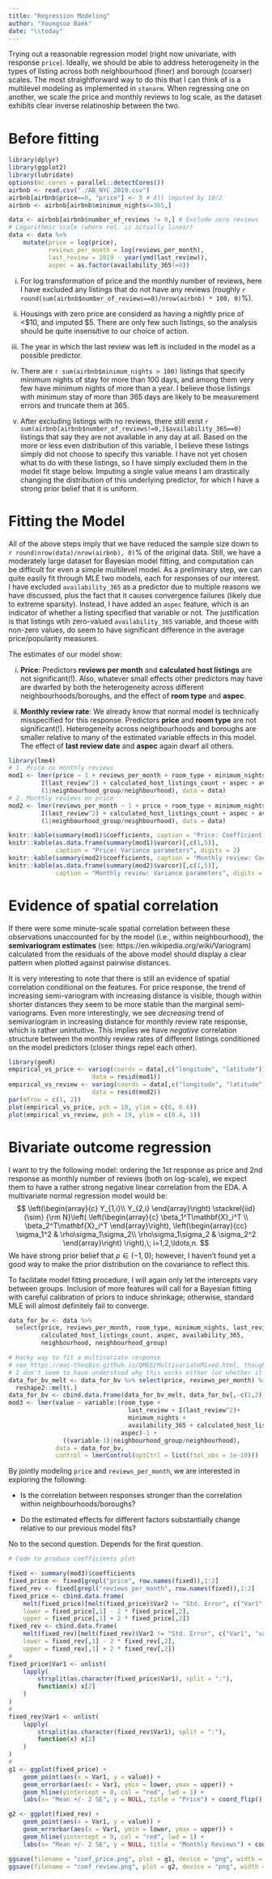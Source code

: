 ```yaml
---
title: "Regression Modeling"
author: "Youngsoo Baek"
date: "\\today"
---
```


Trying out a reasonable regression model (right now univariate, with response `price`). Ideally, we should be able to address heterogeneity in the types of listing across both neighbourhood (finer) and borough (coarser) scales. The most straightforward way to do this that I can think of is a multilevel modeling as implemented in `stanarm`. When regressing one on another, we scale the price and monthly reviews to log scale, as the dataset exhibits clear inverse relatinoship between the two.

# Before fitting

```r
library(dplyr)
library(ggplot2)
library(lubridate)
options(mc.cores = parallel::detectCores())
airbnb <- read.csv("./AB_NYC_2019.csv")
airbnb[airbnb$price==0, "price"] <- 5 # All imputed by 10/2
airbnb <- airbnb[airbnb$minimum_nights<=365,]

data <- airbnb[airbnb$number_of_reviews != 0,] # Exclude zero reviews
# Logarithmic scale (where rel. is actually linear)
data <- data %>% 
    mutate(price = log(price), 
           reviews_per_month = log(reviews_per_month),
           last_review = 2019 - year(ymd(last_review)),
           aspec = as.factor(availability_365!=0))
```


  i. For log transformation of price and the monthly number of reviews, here I have excluded any listings that do not have any reviews (roughly `r round(sum(airbnb$number_of_reviews==0)/nrow(airbnb) * 100, 0)`\%).
  
  ii. Housings with zero price are considerd as having a nightly price of <\$10, and imputed \$5. There are only few such listings, so the analysis should be quite insensitive to our choice of action.
  
  iii. The year in which the last review was left is included in the model as a possible predictor.
  
  iv. There are `r sum(airbnb$minimum_nights > 100)` listings that specify minimum nights of stay for more than 100 days, and among them very few have minimum nights of more than a year. I believe those listings with minimum stay of more than 365 days are likely to be measurement errors and truncate them at 365.
  
  v. After excluding listings with no reviews, there still exist `r sum(airbnb[airbnb$number_of_reviews!=0,]$availability_365==0)` listings that say they are not available in any day at all. Based on the more or less even distribution of this variable, I believe these listings simply did not choose to specify this variable. I have not yet chosen what to do with these listings, so I have simply excluded them in the model fit stage below. Imputing a single value means I am drastically changing the distribution of this underlying predictor, for which I have a strong prior belief that it is uniform.

# Fitting the  Model
All of the above steps imply that we have reduced the sample size down to `r round(nrow(data)/nrow(airbnb), 0)`\% of the original data. Still, we have a moderately large dataset for Bayesian model fitting, and computation can be difficult for even a simple multilevel model. As a preliminary step, we can quite easily fit through MLE two models, each for responses of our interest. I have excluded `availability_365` as a predictor due to multiple reasons we have discussed, plus the fact that it causes convergence failures (likely due to extreme sparsity). Instead, I have added an `aspec` feature, which is an indicator of whether a listing specified that variable or not. The justification is that listings wtih zero-valued `availability_365` variable, and thoese with non-zero values, do seem to have significant difference in the average price/popularity measures.

The estimates of our model show:

  i. **Price**: Predictors **reviews per month** and **calculated host listings** are not significant(!). Also, whatever small effects other predictors may have are dwarfed by both the heterogeneity across different neighbourhoods/boroughs, and the effect of **room type** and **aspec**. 
  
  ii. **Monthly review rate**: We already know that normal model is technically misspecified for this response. Predictors **price** and **room type** are not significant(!). Heterogeneity across neighbourhoods and boroughs are smaller relative to many of the estimated variable effects in this model. The effect of **last review date** and **aspec** again dwarf all others. 

```r
library(lme4)
# 1. Price on monthly reviews
mod1 <- lmer(price ~ 1 + reviews_per_month + room_type + minimum_nights + last_review + 
         I(last_review^2) + calculated_host_listings_count + aspec + availability_365 + 
         (1|neighbourhood_group/neighbourhood), data = data)
# 2. Monthly reviews on price
mod2 <- lmer(reviews_per_month ~ 1 + price + room_type + minimum_nights + last_review + 
         I(last_review^2) + calculated_host_listings_count + aspec + availability_365 + 
         (1|neighbourhood_group/neighbourhood), data = data)

knitr::kable(summary(mod1)$coefficients, caption = "Price: Coefficient estimates", digits = 2)
knitr::kable(as.data.frame(summary(mod1)$varcor)[,c(1,5)], 
             caption = "Price: Variance parameters", digits = 2)
knitr::kable(summary(mod2)$coefficients, caption = "Monthly review: Coefficient estiamtes", digits = 2)
knitr::kable(as.data.frame(summary(mod2)$varcor)[,c(1,5)], 
             caption = "Monthly review: Variance parameters", digits = 2)
```


# Evidence of spatial correlation
If there were some minute-scale spatial correlation between these observations unaccounted for by the model (i.e., within neighbourhood), the **semivariogram estimates** (see: https://en.wikipedia.org/wiki/Variogram) calculated from the residuals of the above model should display a clear pattern when plotted against pairwise distances. 

It is very interesting to note that there is still an evidence of spatial correlation conditional on the features. For price response, the trend of increasing semi-variogram with increasing distance is visible, though within shorter distances they seem to be more stable than the marginal semi-variograms. Even more interestingly, we see *decreasing* trend of semivariogram in increasing distance for monthly review rate response, which is rather unintuitive. This implies we have *negative* correlation structure between the monthly review rates of different listings conditioned on the model predictors (closer things repel each other).

```r
library(geoR)
empirical_vs_price <- variog(coords = data[,c("longitude", "latitude")],
                       data = resid(mod1))
empirical_vs_review <- variog(coords = data[,c("longitude", "latitude")],
                       data = resid(mod2))
par(mfrow = c(1, 2))
plot(empirical_vs_price, pch = 19, ylim = c(0, 0.6)) 
plot(empirical_vs_review, pch = 19, ylim = c(0.4, 1))
```

# Bivariate outcome regression
I want to try the following model: ordering the 1st response as price and 2nd response as monthly number of reviews (both on log-scale), we expect them to have a rather strong negative linear correlation from the EDA. A multivariate normal regression model would be:
$$
\left(\begin{array}{c}
Y_{1,i}\\ Y_{2,i} \end{array}\right) \stackrel{iid}{\sim} {\rm N}\left(
\left(\begin{array}{c}
\beta_1^T\mathbf{X}_i^T \\
\beta_2^T\mathbf{X}_i^T
\end{array}\right),
\left(\begin{array}{cc}
\sigma_1^2 & \rho\sigma_1\sigma_2\\
\rho\sigma_1\sigma_2 & \sigma_2^2
\end{array}\right)
\right),\; i=1,2,\ldots,n.
$$
We have strong prior belief that $\rho\in (-1,0)$; however, I haven't found yet a good way to make the prior distribution on the covariance to reflect this.

To facilitate model fitting procedure, I will again only let the intercepts vary between groups. Inclusion of more features will call for a Bayesian fitting with careful calibration of priors to induce shrinkage; otherwise, standard MLE will almost definitely fail to converge. 

```r
data_for_bv <- data %>% 
  select(price, reviews_per_month, room_type, minimum_nights, last_review, 
         calculated_host_listings_count, aspec, availability_365,
         neighbourhood, neighbourhood_group)

# Hacky way to fit a multivariate response
# see https://mac-theobio.github.io/QMEE/MultivariateMixed.html, though
# I don't seem to have understood why this works either (or whether it does work)
data_for_bv_melt <- data_for_bv %>% select(price, reviews_per_month) %>% 
  reshape2::melt(.)
data_for_bv <- cbind.data.frame(data_for_bv_melt, data_for_bv[,-c(1,2)])
mod3 <- lmer(value ~ variable:(room_type + 
                                 last_review + I(last_review^2)+ 
                                 minimum_nights + 
                                 availability_365 + calculated_host_listings_count + 
                               aspec)-1 + 
               ((variable-1)|neighbourhood_group/neighbourhood),
             data = data_for_bv,
             control = lmerControl(optCtrl = list(ftol_abs = 1e-10)))
```

By jointly modeling `price` and `reviews_per_month`, we are interested in exploring the following:

  * Is the correlation between responses stronger than the correlation within neighbourhoods/boroughs?
  
  * Do the estimated effects for different factors substantially change relative to our previous model fits?

No to the second question. Depends for the first question.

```r
# Code to produce coefficients plot

fixed <- summary(mod3)$coefficients
fixed_price <- fixed[grepl("price", row.names(fixed)),1:2]
fixed_rev <- fixed[grepl("reviews_per_month", row.names(fixed)),1:2]
fixed_price <- cbind.data.frame(
    melt(fixed_price)[melt(fixed_price)$Var2 != "Std. Error", c("Var1", "value")], 
    lower = fixed_price[,1] - 2 * fixed_price[,2],
    upper = fixed_price[,1] + 2 * fixed_price[,2])
fixed_rev <- cbind.data.frame(
    melt(fixed_rev)[melt(fixed_rev)$Var2 != "Std. Error", c("Var1", "value")], 
    lower = fixed_rev[,1] - 2 * fixed_rev[,2],
    upper = fixed_rev[,1] + 2 * fixed_rev[,2])
#
fixed_price$Var1 <- unlist(
    lapply(
        strsplit(as.character(fixed_price$Var1), split = ":"), 
        function(x) x[2]
    )
)
#
fixed_rev$Var1 <- unlist(
    lapply(
        strsplit(as.character(fixed_rev$Var1), split = ":"), 
        function(x) x[2]
    )
)
#
g1 <- ggplot(fixed_price) + 
    geom_point(aes(x = Var1, y = value)) + 
    geom_errorbar(aes(x = Var1, ymin = lower, ymax = upper)) + 
    geom_hline(yintercept = 0, col = "red", lwd = 1) +
    labs(x= "Mean +/- 2 SE", y = NULL, title = "Price") + coord_flip()

g2 <- ggplot(fixed_rev) + 
    geom_point(aes(x = Var1, y = value)) + 
    geom_errorbar(aes(x = Var1, ymin = lower, ymax = upper)) +
    geom_hline(yintercept = 0, col = "red", lwd = 1) +
    labs(x= "Mean +/- 2 SE", y = NULL, title = "Monthly Reviews") + coord_flip()

ggsave(filename = "coef_price.png", plot = g1, device = "png", width = 7, height = 5, units = "in")
ggsave(filename = "coef_review.png", plot = g2, device = "png", width = 7, height = 5, units = "in")
```

